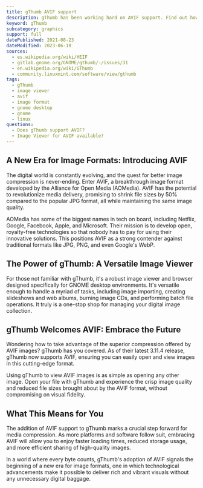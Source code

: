 ```yaml
---
title: gThumb AVIF support
description: gThumb has been working hard on AVIF support. Find out how you can use AVIF images in gThumb.
keyword: gThumb
subcategory: graphics
support: full
datePublished: 2021-08-23
dateModified: 2023-06-10
sources:
  - es.wikipedia.org/wiki/HEIF
  - gitlab.gnome.org/GNOME/gthumb/-/issues/31
  - en.wikipedia.org/wiki/GThumb
  - community.linuxmint.com/software/view/gthumb
tags:
  - gThumb
  - image viewer
  - avif
  - image format
  - gnome desktop
  - gnome
  - linux
questions:
  - Does gThumb support AVIF?
  - Image Viewer for AVIF available?
---
```


## A New Era for Image Formats: Introducing AVIF

The digital world is constantly evolving, and the quest for better image compression is never-ending. Enter AVIF, a breakthrough image format developed by the Alliance for Open Media (AOMedia). AVIF has the potential to revolutionize media delivery, promising to shrink file sizes by 50% compared to the popular JPG format, all while maintaining the same image quality.

AOMedia has some of the biggest names in tech on board, including Netflix, Google, Facebook, Apple, and Microsoft. Their mission is to develop open, royalty-free technologies so that nobody has to pay for using their innovative solutions. This positions AVIF as a strong contender against traditional formats like JPG, PNG, and even Google's WebP.

## The Power of gThumb: A Versatile Image Viewer

For those not familiar with gThumb, it's a robust image viewer and browser designed specifically for GNOME desktop environments. It's versatile enough to handle a myriad of tasks, including image importing, creating slideshows and web albums, burning image CDs, and performing batch file operations. It truly is a one-stop shop for managing your digital image collection.

## gThumb Welcomes AVIF: Embrace the Future

Wondering how to take advantage of the superior compression offered by AVIF images? gThumb has you covered. As of their latest 3.11.4 release, gThumb now supports AVIF, ensuring you can easily open and view images in this cutting-edge format.

Using gThumb to view AVIF images is as simple as opening any other image. Open your file with gThumb and experience the crisp image quality and reduced file sizes brought about by the AVIF format, without compromising on visual fidelity.

## What This Means for You

The addition of AVIF support to gThumb marks a crucial step forward for media compression. As more platforms and software follow suit, embracing AVIF will allow you to enjoy faster loading times, reduced storage usage, and more efficient sharing of high-quality images.

In a world where every byte counts, gThumb's adoption of AVIF signals the beginning of a new era for image formats, one in which technological advancements make it possible to deliver rich and vibrant visuals without any unnecessary digital baggage.
